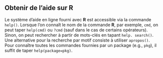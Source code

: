 ## Obtenir de l’aide sur R  {.unnumbered}

Le système d'aide en ligne fourni avec **R** est accessible via la commande `help()`. Lorsque l'on connaît le nom de la commande **R**, par exemple, `cmd`, on peut taper `help(cmd)` ou `?cmd` (sauf dans le cas de certains opérateurs). Sinon, on peut rechercher à partir de mots-clés en tapant `help. search()`. Une alternative pour la recherche par motif consiste à utiliser `apropos()`. Pour connaître toutes les commandes fournies par un package (e.g., `pkg`), il suffit de taper `help(package=pkg)`.
